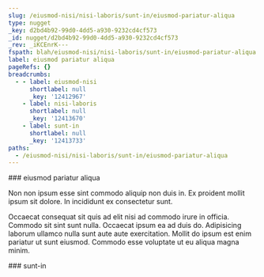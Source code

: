 ```yaml
---
slug: /eiusmod-nisi/nisi-laboris/sunt-in/eiusmod-pariatur-aliqua
type: nugget
_key: d2bd4b92-99d0-4dd5-a930-9232cd4cf573
_id: nugget/d2bd4b92-99d0-4dd5-a930-9232cd4cf573
_rev: _iKCEnrK---
fspath: blah/eiusmod-nisi/nisi-laboris/sunt-in/eiusmod-pariatur-aliqua.md
label: eiusmod pariatur aliqua
pageRefs: {}
breadcrumbs:
  - - label: eiusmod-nisi
      shortlabel: null
      _key: '12412967'
    - label: nisi-laboris
      shortlabel: null
      _key: '12413670'
    - label: sunt-in
      shortlabel: null
      _key: '12413733'
paths:
  - /eiusmod-nisi/nisi-laboris/sunt-in/eiusmod-pariatur-aliqua
---
```


<NuggetArea>
<Nugget slug="/eiusmod-nisi/nisi-laboris/sunt-in/eiusmod-pariatur-aliqua" type="nugget" _key="d2bd4b92-99d0-4dd5-a930-9232cd4cf573" _id="nugget/d2bd4b92-99d0-4dd5-a930-9232cd4cf573" _rev="_iKCEnrK---" fspath="blah/eiusmod-nisi/nisi-laboris/sunt-in/eiusmod-pariatur-aliqua.md" label="eiusmod pariatur aliqua" paths="/eiusmod-nisi/nisi-laboris/sunt-in/eiusmod-pariatur-aliqua">
<NuggetBody>
### eiusmod pariatur aliqua

Non non ipsum esse sint commodo aliquip non duis in. Ex proident mollit ipsum sit dolore. In incididunt ex consectetur sunt.

Occaecat consequat sit quis ad elit nisi ad commodo irure in officia. Commodo sit sint sunt nulla. Occaecat ipsum ea ad duis do. Adipisicing laborum ullamco nulla sunt aute aute exercitation. Mollit do ipsum est enim pariatur ut sunt eiusmod. Commodo esse voluptate ut eu aliqua magna minim.

</NuggetBody>
<Breadcrumbs>
<Crumbs>
<Crumb _key="12412967" label="eiusmod-nisi" /><Crumb _key="12413670" label="nisi-laboris" /><Crumb _key="12413733" label="sunt-in" />
</Crumbs>
</Breadcrumbs>
</Nugget>

<NuggetsInbound>
</NuggetsInbound>
<NuggetsOutbound>
</NuggetsOutbound>
</NuggetArea>
<PassagesInbound>
<Passage direction="inbound" type="passage" _key="12413733" _id="passage/12413733" _rev="_iKCEnrG--_" label="sunt-in" passage="sunt-in" fspath="blah/eiusmod-nisi/nisi-laboris/sunt-in" paths="/eiusmod-nisi/nisi-laboris/sunt-in" slug="/eiusmod-nisi/nisi-laboris/sunt-in">
<NuggetBody>
### sunt-in

</NuggetBody>
<Breadcrumbs>
<Crumbs>
<Crumb _key="12412967" label="eiusmod-nisi" /><Crumb _key="12413670" label="nisi-laboris" />
</Crumbs>
</Breadcrumbs>
</Passage>

</PassagesInbound>
<PassagesOutbound>
</PassagesOutbound>